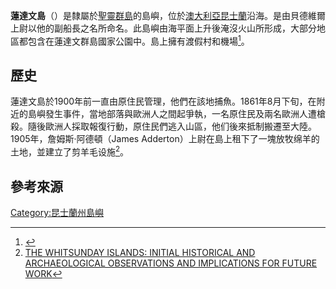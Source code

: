 {{Multiple issues|
{{Expand language|1=en|time=2020-08-22T15:25:54+00:00}}
{{Orphan|time=2020-08-22T15:25:54+00:00}}
}}
'''蓮達文島'''（{{lang-en|Lindeman Island}}）是隸屬於[[聖靈群島|聖靈群島]]的島嶼，位於[[澳大利亞|澳大利亞]][[昆士蘭|昆士蘭]]沿海。是由貝德維爾上尉以他的副船長之名所命名。此島嶼由海平面上升後淹沒火山所形成，大部分地區都包含在蓮達文群島國家公園中。島上擁有渡假村和機場<ref>{{Cite web |url=http://lindeman.net.au/ |title=lindeman |access-date=2020-08-22 |archive-date=2021-03-03 |archive-url=https://web.archive.org/web/20210303202654/http://lindeman.net.au/ |dead-url=no }}</ref>。
==歷史==
蓮達文島於1900年前一直由原住民管理，他們在該地捕魚。1861年8月下旬，在附近的島嶼發生事件，當地部落與歐洲人之間起爭執，一名原住民及兩名歐洲人遭槍殺。隨後歐洲人採取報復行動，原住民們逃入山區，他们後來抵制搬遷至大陸。1905年，詹姆斯·阿德頓（James Adderton）上尉在島上租下了一塊放牧绵羊的土地，並建立了剪羊毛设施<ref>[https://journals.jcu.edu.au/qar/article/viewFile/183/178 THE WHITSUNDAY ISLANDS: INITIAL HISTORICAL AND ARCHAEOLOGICAL OBSERVATIONS AND IMPLICATIONS FOR FUTURE WORK]</ref>。

== 參考來源 ==
{{reflist}}

{{commonscat}}
{{coord|display=title}}
{{DEFAULTSORT:Lindeman }}
[[Category:昆士蘭州島嶼|Category:昆士蘭州島嶼]]
{{australia-geo-stub}}